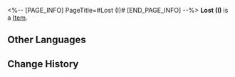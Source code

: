<%-- [PAGE_INFO]
PageTitle=#Lost (I)#
[END_PAGE_INFO] --%>
{{Item Infobox
|title       = Lost (I)
|id          = 223430
|image       = Dreamscape Pass Sticker Text.png
|type        = 
|invCategory = 
|rarity      = 4
|effect      = Digital stickers that can be used to decorate the pages of the Dreamtour Handbook. They come in many different styles.
|description = 
|source1     = Find the giant teacup in the hotel in the Dreamscape
}}
{{Description|1=The swimming pool is on the fourteenth floor. You're welcome to experience the sensation of drowning.}}
'''Lost (I)''' is a [[Item]].

==Other Languages==
{{Other Languages
|en   = Lost (I)
|zhs  = 迷失•其一
|zht  = 迷失•其一
|ja   = ロスト・1
|ko   = 방황•1
|es   = Extravío I
|fr   = Perdu (I)
|ru   = Утраченное I
|th   = หลงทาง 1
|vi   = Lạc Lối (1)
|de   = Verloren (I)
|id   = Tersesat 1
|pt   = Perdido (I)
}}

==Change History==
{{Change History|2.0}}